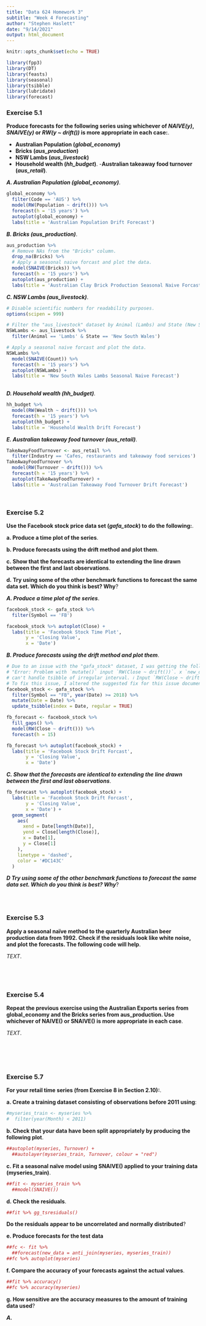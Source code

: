 ```yaml
---
title: "Data 624 Homework 3"
subtitle: "Week 4 Forecasting"
author: "Stephen Haslett"
date: "9/14/2021"
output: html_document
---
```


```r
knitr::opts_chunk$set(echo = TRUE)

library(fpp3)
library(DT)
library(feasts)
library(seasonal)
library(tsibble)
library(lubridate)
library(forecast)
```

### Exercise 5.1
**Produce forecasts for the following series using whichever of _NAIVE(y)_, _SNAIVE(y)_ or _RW(y ~ drift())_ is more appropriate in each case:**.

- **Australian Population (_global_economy_)**
- **Bricks (_aus_production_)**
- **NSW Lambs (_aus_livestock_)**
- **Household wealth (_hh_budget_)**.
-**Australian takeaway food turnover (_aus_retail_)**.


**_A. Australian Population (global_economy)_**.


```r
global_economy %>%
  filter(Code == 'AUS') %>% 
  model(RW(Population ~ drift())) %>% 
  forecast(h = '15 years') %>% 
  autoplot(global_economy) +
  labs(title = 'Australian Population Drift Forecast')
```


**_B. Bricks (aus_production)_**.


```r
aus_production %>% 
  # Remove NAs from the "Bricks" column.
  drop_na(Bricks) %>%
  # Apply a seasonal naive forcast and plot the data.
  model(SNAIVE(Bricks)) %>% 
  forecast(h = '15 years') %>% 
  autoplot(aus_production) +
  labs(title = 'Australian Clay Brick Production Seasonal Naive Forcast')
```

**_C. NSW Lambs (aus_livestock)_**.


```r
# Disable scientific numbers for readability purposes.
options(scipen = 999)

# Filter the "aus_livestock" dataset by Animal (Lambs) and State (New South Wales).
NSWLambs <- aus_livestock %>% 
  filter(Animal == 'Lambs' & State == 'New South Wales')

# Apply a seasonal naive forcast and plot the data.
NSWLambs %>%
  model(SNAIVE(Count)) %>% 
  forecast(h = '15 years') %>% 
  autoplot(NSWLambs) +
  labs(title = 'New South Wales Lambs Seasonal Naive Forecast')
  
```

**_D. Household wealth (hh_budget)_**.


```r
hh_budget %>%
  model(RW(Wealth ~ drift())) %>% 
  forecast(h = '15 years') %>% 
  autoplot(hh_budget) +
  labs(title = 'Household Wealth Drift Forecast')
```

**_E. Australian takeaway food turnover (aus_retail)_**.


```r
TakeAwayFoodTurnover <- aus_retail %>%
  filter(Industry == 'Cafes, restaurants and takeaway food services')
TakeAwayFoodTurnover %>%
  model(RW(Turnover ~ drift())) %>% 
  forecast(h = '15 years') %>% 
  autoplot(TakeAwayFoodTurnover) +
  labs(title = 'Australian Takeaway Food Turnover Drift Forecast')
```


\ 

### Exercise 5.2
**Use the Facebook stock price data set (_gafa_stock_) to do the following:**.

**a. Produce a time plot of the series**.

**b. Produce forecasts using the drift method and plot them**.

**c. Show that the forecasts are identical to extending the line drawn between the first and last observations**.

**d. Try using some of the other benchmark functions to forecast the same data set. Which do you think is best? Why**?


**_A. Produce a time plot of the series_**.

```r
facebook_stock <- gafa_stock %>% 
  filter(Symbol == 'FB')

facebook_stock %>% autoplot(Close) +
  labs(title = 'Facebook Stock Time Plot',
       y = 'Closing Value',
       x = 'Date')
```


**_B. Produce forecasts using the drift method and plot them_**.
```r
# Due to an issue with the "gafa_stock" dataset, I was getting the following error -
# "Error: Problem with `mutate()` input `RW(Close ~ drift())`. x `new_data.tbl_ts(.data, round(n))`
# can't handle tsibble of irregular interval. ℹ Input `RW(Close ~ drift())` is `(function (object, ...)".
# To fix this issue, I altered the suggested fix for this issue documented here - https://github.com/tidyverts/tsibbledata/issues/8. 
facebook_stock <- gafa_stock %>%
  filter(Symbol == "FB", year(Date) >= 2018) %>%
  mutate(Date = Date) %>%
  update_tsibble(index = Date, regular = TRUE)

fb_forecast <- facebook_stock %>%
  fill_gaps() %>% 
  model(RW(Close ~ drift())) %>%
  forecast(h = 15)

fb_forecast %>% autoplot(facebook_stock) +
  labs(title = 'Facebook Stock Drift Forcast',
       y = 'Closing Value',
       x = 'Date')
```


**_C. Show that the forecasts are identical to extending the line drawn between the first and last observations_**.
```r
fb_forecast %>% autoplot(facebook_stock) +
  labs(title = 'Facebook Stock Drift Forcast',
       y = 'Closing Value',
       x = 'Date') +
  geom_segment(
    aes(
      xend = Date[length(Date)],
      yend = Close[length(Close)],
      x = Date[1],
      y = Close[1]
    ),
    linetype = 'dashed',
    color = '#DC143C'
  )
```


**_D Try using some of the other benchmark functions to forecast the same data set. Which do you think is best? Why_**?
```r
```

\ 

### Exercise 5.3
**Apply a seasonal naïve method to the quarterly Australian beer production data from 1992. Check if the residuals look like white noise, and plot the forecasts. The following code will help**.

_TEXT_.

```r
```


```r
```



\ 

### Exercise 5.4
**Repeat the previous exercise using the Australian Exports series from global_economy and the Bricks series from aus_production. Use whichever of NAIVE() or SNAIVE() is more appropriate in each case**.

_TEXT_.

```r

```

```r

```


```r

```

\ 

### Exercise 5.7
**For your retail time series (from Exercise 8 in Section 2.10):**.

**a. Create a training dataset consisting of observations before 2011 using**:

```r
#myseries_train <- myseries %>%
#  filter(year(Month) < 2011)
```

**b. Check that your data have been split appropriately by producing the following plot**.

```r
##autoplot(myseries, Turnover) +
  ##autolayer(myseries_train, Turnover, colour = "red")
```

**c. Fit a seasonal naïve model using SNAIVE() applied to your training data (myseries_train)**.

```r
##fit <- myseries_train %>%
  ##model(SNAIVE())
```

**d. Check the residuals**.

```r
##fit %>% gg_tsresiduals()
```
  **Do the residuals appear to be uncorrelated and normally distributed**?

**e. Produce forecasts for the test data**

```r
##fc <- fit %>%
  ##forecast(new_data = anti_join(myseries, myseries_train))
##fc %>% autoplot(myseries)

```

**f. Compare the accuracy of your forecasts against the actual values**.

```r
##fit %>% accuracy()
##fc %>% accuracy(myseries)
```

**g. How sensitive are the accuracy measures to the amount of training data used**?


**_A._**

```r

```


```r

```


```r

```

\ 


